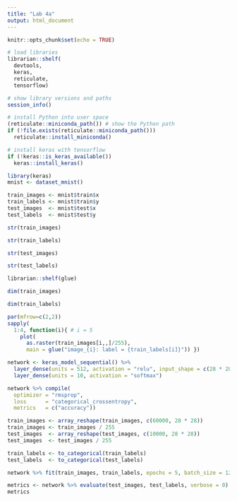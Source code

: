 ```yaml
---
title: "Lab 4a"
output: html_document
---
```


```r
knitr::opts_chunk$set(echo = TRUE)
```

```r
# load libraries
librarian::shelf(
  devtools,
  keras,
  reticulate,
  tensorflow)

# show library versions and paths
session_info() 

# install Python into user space
(reticulate::miniconda_path()) # show the Python path
if (!file.exists(reticulate::miniconda_path()))
  reticulate::install_miniconda()

# install keras with tensorflow
if (!keras::is_keras_available())
  keras::install_keras()
```

```r
library(keras)
mnist <- dataset_mnist()
```

```r
train_images <- mnist$train$x
train_labels <- mnist$train$y
test_images  <- mnist$test$x
test_labels  <- mnist$test$y
```

```r
str(train_images)
```

```r
str(train_labels)
```

```r
str(test_images)
```

```r
str(test_labels)
```

```r
librarian::shelf(glue)

dim(train_images)
```

```r
dim(train_labels)
```

```r
par(mfrow=c(2,2))
sapply(
  1:4, function(i){ # i = 5
    plot(
      as.raster(train_images[i,,]/255),
      main = glue("image_{i}: label = {train_labels[i]}")) })
```

```r
network <- keras_model_sequential() %>% 
  layer_dense(units = 512, activation = "relu", input_shape = c(28 * 28)) %>% 
  layer_dense(units = 10, activation = "softmax")
```

```r
network %>% compile(
  optimizer = "rmsprop",
  loss      = "categorical_crossentropy",
  metrics   = c("accuracy"))
```

```r
train_images <- array_reshape(train_images, c(60000, 28 * 28))
train_images <- train_images / 255
test_images  <- array_reshape(test_images, c(10000, 28 * 28))
test_images  <- test_images / 255
```

```r
train_labels <- to_categorical(train_labels)
test_labels  <- to_categorical(test_labels)
```

```r
network %>% fit(train_images, train_labels, epochs = 5, batch_size = 128)
```

```r
metrics <- network %>% evaluate(test_images, test_labels, verbose = 0)
metrics
```













